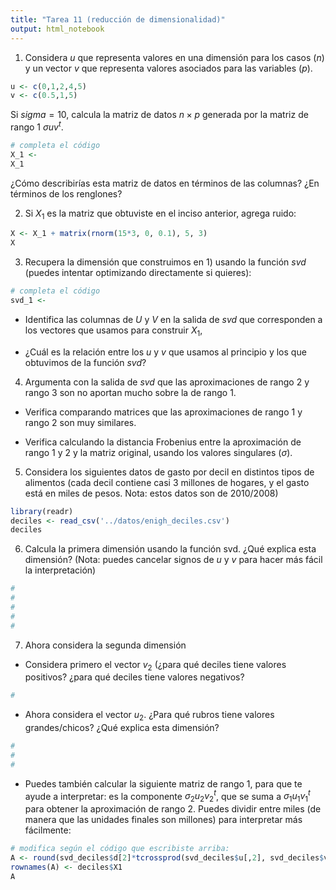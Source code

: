 ```yaml
---
title: "Tarea 11 (reducción de dimensionalidad)"
output: html_notebook
---
```



1. Considera $u$ que representa valores en una dimensión para los casos ($n$)
y un vector $v$ que representa valores asociados para las variables ($p$).

```r
u <- c(0,1,2,4,5)
v <- c(0.5,1,5)
```

Si $sigma = 10$, calcula la matriz de datos $n\times p$ generada por la matriz
de rango 1  $\sigma u v^t$.

```r
# completa el código
X_1 <- 
X_1
```
¿Cómo describirías esta matriz de datos en términos de las columnas? ¿En términos 
de los renglones?

2. Si $X_1$ es la matriz que obtuviste en el inciso anterior, agrega ruido:
```r
X <- X_1 + matrix(rnorm(15*3, 0, 0.1), 5, 3)
X
```

3. Recupera la dimensión que construimos en 1) usando la función *svd* (puedes intentar
optimizando directamente si quieres):

```r
# completa el código
svd_1 <- 
```

- Identifica las columnas de $U$ y $V$ en la salida de *svd* que corresponden a los vectores que usamos para construir $X_1$,

- ¿Cuál es la relación entre los $u$ y $v$ que usamos al principio y los que obtuvimos
de la función *svd*?

4. Argumenta con la salida de *svd* que las aproximaciones de rango 2 y rango 3 son
no aportan mucho sobre la de rango 1. 

- Verifica comparando matrices 
que las aproximaciones de rango 1 y rango 2
son muy similares. 

- Verifica calculando la distancia Frobenius entre la aproximación de rango 1 y 2 y
la matriz original, usando los valores singulares ($\sigma$).


5. Considera los siguientes datos de gasto por decil en distintos tipos de alimentos
(cada decil contiene casi 3 millones de hogares, y el gasto está en miles de pesos.
Nota: estos datos son de 2010/2008)
```r
library(readr)
deciles <- read_csv('../datos/enigh_deciles.csv')
deciles
```

6. Calcula la primera dimensión usando la función svd. ¿Qué explica esta dimensión? 
(Nota: puedes cancelar signos de $u$ y $v$ para hacer más fácil la interpretación) 

```r
#
#
#
#
#
```

7. Ahora considera la segunda dimensión

- Considera primero el vector $v_2$ (¿para qué deciles
tiene valores positivos? ¿para qué deciles tiene valores negativos?

```r
#
```


- Ahora considera el vector $u_2$. ¿Para qué rubros tiene valores grandes/chicos?
¿Qué explica esta dimensión?

```r
#
#
#
```

- Puedes también calcular la siguiente matriz de rango 1, para que te ayude 
a interpretar: es la componente $\sigma_2u_2v_2^t$, que se suma a $\sigma_1 u_1 v_1^t$
para obtener la aproximación de rango 2. Puedes dividir entre miles (de manera que las unidades finales son millones) para interpretar
más fácilmente:

```r
# modifica según el código que escribiste arriba:
A <- round(svd_deciles$d[2]*tcrossprod(svd_deciles$u[,2], svd_deciles$v[,2])/1e3)
rownames(A) <- deciles$X1
A
```

